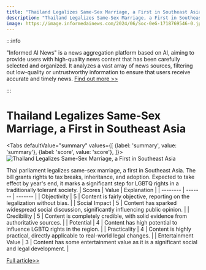 ```yaml
---
title: "Thailand Legalizes Same-Sex Marriage, a First in Southeast Asia"
description: "Thailand Legalizes Same-Sex Marriage, a First in Southeast Asia"
image: https://image.informedainews.com/2024/06/Soc-0eG-1718769546-0.jpg
---
```



:::info

"Informed AI News" is a news aggregation platform based on AI, aiming to provide users with high-quality news content that has been carefully selected and organized. It analyzes a vast array of news sources, filtering out low-quality or untrustworthy information to ensure that users receive accurate and timely news.  [Find out more >>](/)

:::

# Thailand Legalizes Same-Sex Marriage, a First in Southeast Asia


<Tabs
	defaultValue="summary"
	values={[
	{label: 'summary', value: 'summary'},
	{label: 'score', value: 'score'},
]}>
<TabItem value="summary">
<img
  src="https://image.informedainews.com/2024/06/Soc-0eG-1718769546-0.jpg"
  alt="Thailand Legalizes Same-Sex Marriage, a First in Southeast Asia"
/>



Thai parliament legalizes same-sex marriage, a first in Southeast Asia. The bill grants rights to tax breaks, inheritance, and adoption. Expected to take effect by year's end, it marks a significant step for LGBTQ rights in a traditionally tolerant society.
</TabItem>
<TabItem value="score">
	| Scores     | Value   | Explanation |
	| -------- | ------- | ------- |
	| Objectivity  | 5    | Content is fairly objective, reporting on the legalization without bias.    |
	| Social Impact | 5     | Content has sparked widespread social discussion, significantly influencing public opinion.    |
	| Credibility    | 5    | Content is completely credible, with solid evidence from authoritative sources.    |
	| Potential    | 4    | Content has high potential to influence LGBTQ rights in the region.    |
	| Practicality    | 4    | Content is highly practical, directly applicable to real-world legal changes.    |
	| Entertainment Value    | 3    | Content has some entertainment value as it is a significant social and legal development.    |
</TabItem>
</Tabs>

[Full article>>](https://www3.nhk.or.jp/nhkworld/en/news/20240618_27/)
